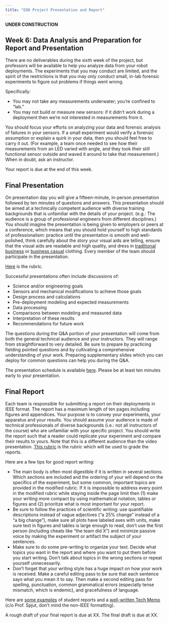 ```yaml
---
title: "E80 Project Presentation and Report"
---
```


**UNDER CONSTRUCTION**

## Week 6: Data Analysis and Preparation for Report and Presentation

There are no deliverables during the sixth week of the project, but professors will be available to help you analyze data from your robot deployments. The experiments that you may conduct are limited, and the spirit of the restrictions is that you may only conduct small, in-lab forensic experiments to figure out problems if things went wrong.  

Specifically:

* You may not take any measurements underwater; you're confined to "lab."
* You may not build or measure new sensors: if it didn't work during a deployment then we're not interested in measurements from it.

You should focus your efforts on analyzing your data and forensic analysis of failures in your sensors. If a small experiment would verify a forensic assumption or explain a quirk in your data, then you should feel free to carry it out. (For example, a team once needed to see how their measurements from an LED varied with angle, and they took their still functional sensor outside and waved it around to take that measurement.) When in doubt, ask an instructor. 

Your report is due at the end of this week.


## Final Presentation

On presentation day you will give a fifteen-minute, in-person presentation followed by ten minutes of questions and answers. This presentation should be aimed at a technically competent audience with diverse training backgrounds that is unfamiliar with the details of your project. (e.g.: The audience is a group of professional engineers from different disciplines.)  You should imagine the presentation is being given to employers or peers at a conference, which means that you should hold yourself to high standards of professionalism: practice until the presentation is smooth and well-polished, think carefully about the story your visual aids are telling, ensure that the visual aids are readable and high quality, and dress in [traditional business](http://www.casualpower.com/business_casual_tips/biz_attire.html) or [business casual](http://www.wisegeek.org/what-is-meant-by-business-casual-dress.htm) clothing. Every member of the team should participate in the presentation.

[Here](https://docs.google.com/document/d/1gkcIFf0QWzm_AHsSfehlXYAj7xqv3sbh/edit?usp=share_link&ouid=105511935419108795487&rtpof=true&sd=true) is the rubric.

Successful presentations often include discussions of: 

* Science and/or engineering goals
* Sensors and mechanical modifications to achieve those goals
* Design process and calculations
* Pre-deployment modeling and expected measurements
* Data processing
* Comparisons between modeling and measured data
* Interpretation of these results
* Recommendations for future work

The questions during the Q&A portion of your presentation will come from both the general technical audience and your instructors. They will range from straightforward to very detailed. Be sure to prepare by practicing fielding pointed questions and by cultivating a comprehensive understanding of your work. Preparing supplementary slides which you can deploy for common questions can help you during the Q&A.


The presentation schedule is available [here](https://docs.google.com/document/d/1PCoDuY3R-H8rUWIGGK-2glUJ2HQdZG8_AiqCY1jNEt4/edit?usp=share_link).
Please be at least ten minutes early to your presentation.  



## Final Report

Each team is responsible for submitting a report on their deployments in IEEE format. The report has a maximum length of ten pages including figures and appendices. Your purpose is to convey your experiments, your apparatus and your results. You should assume your audience is made of technical professionals of diverse backgrounds (i.e.: not all instructors of the course) who are unfamiliar with your specific project. You should write the report such that a reader could replicate your experiment and compare their results to yours. Note that this is a different audience than the video presentation. [This rubric](https://docs.google.com/document/d/1BHVDvYdrbAWmpzs2dTNIYQB6RqpNgbVk/edit?usp=share_link&ouid=105511935419108795487&rtpof=true&sd=true) is the rubric which will be used to grade the reports.   

Here are a few tips for good report writing:

* The main body is often most digestible if it is written in several sections. Which sections are included and the ordering of your will depend on the specifics of the experiment, but some common, important topics are provided in the modified rubric. If it is impossible to address every point in the modified rubric while staying inside the page limit then (1) make your writing more compact by using mathematical notation, tables or figures and (2) prioritize what is most important for your report. 
* Be sure to follow the practices of scientific writing: use quantifiable descriptions instead of vague adjectives ("a 25% change" instead of a "a big change"), make sure all plots have labeled axes with units, make sure text in figures and tables is large enough to read, don't use the first person (including cheats like "the team did X") and minimize passive voice by making the experiment or artifact the subject of your sentences.
* Make sure to do some pre-writing to organize your text. Decide what topics you want in the report and where you want to put them before you start writing. Don't talk about topics in the wrong sections or repeat yourself unnecessarily.
* Don't forget that your writing style has a huge impact on how your work is received. Make a careful editing pass to be sure that each sentence says what you mean it to say. Then make a second editing pass for spelling, punctuation, common grammatical errors (especially tense mismatch, which is endemic), and gracefulness of language.

Here are [some examples](https://drive.google.com/file/d/1S9CDXcDnjuwNG8Eaq6cG5EOcC_Bojqcw/view?usp=sharing) of student reports and a [well-written Tech Memo](https://drive.google.com/file/d/1wtEeyfcI0ObH-54Jn9V4pzgGdI38T4-9/view?usp=sharing) (c/o Prof. Spjut, don't mind the non-IEEE formatting).

A rough draft of your final report is due at XX.
The final draft is due at XX.